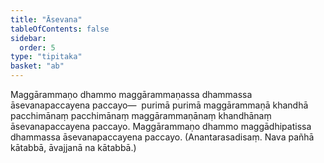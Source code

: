 ```yaml
---
title: "Āsevana"
tableOfContents: false
sidebar:
  order: 5
type: "tipitaka"
basket: "ab"
---
```



<DynamicBreadcrumb />

<Division number="45">

<Paragraph number="2561">
Maggārammaṇo dhammo maggārammaṇassa dhammassa āsevanapaccayena paccayo—  purimā purimā maggārammaṇā khandhā pacchimānaṃ pacchimānaṃ maggārammaṇānaṃ khandhānaṃ āsevanapaccayena paccayo.
</Paragraph>

<Paragraph number="2562">
Maggārammaṇo dhammo maggādhipatissa dhammassa āsevanapaccayena paccayo. (Anantarasadisaṃ. Nava pañhā kātabbā, āvajjanā na kātabbā.)
</Paragraph>
</Division>